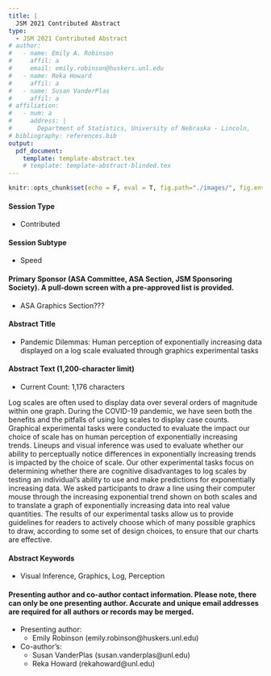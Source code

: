 ```yaml
---
title: |
  JSM 2021 Contributed Abstract
type:
  - JSM 2021 Contributed Abstract
# author:
#   - name: Emily A. Robinson
#     affil: a
#     email: emily.robinson@huskers.unl.edu
#   - name: Reka Howard
#     affil: a
#   - name: Susan VanderPlas
#     affil: a
# affiliation:
#   - num: a
#     address: |
#       Department of Statistics, University of Nebraska - Lincoln,
# bibliography: references.bib
output: 
  pdf_document:
    template: template-abstract.tex
    # template: template-abstract-blinded.tex
---
```


```r
knitr::opts_chunk$set(echo = F, eval = T, fig.path="./images/", fig.env="figure*")
```


#### Session Type

+ Contributed

#### Session Subtype 

+ Speed

#### Primary Sponsor (ASA Committee, ASA Section, JSM Sponsoring Society). A pull-down screen with a pre-approved list is provided.

+ ASA Graphics Section???

#### Abstract Title

+ Pandemic Dilemmas: Human perception of exponentially increasing data displayed on a log scale evaluated through graphics experimental tasks

#### Abstract Text (1,200-character limit)

+ Current Count: 1,176 characters

Log scales are often used to display data over several orders of magnitude within one graph. During the COVID-19 pandemic, we have seen both the benefits and the pitfalls of using log scales to display case counts. Graphical experimental tasks were conducted to evaluate the impact our choice of scale has on human perception of exponentially increasing trends. Lineups and visual inference was used to evaluate whether our ability to perceptually notice differences in exponentially increasing trends is impacted by the choice of scale. Our other experimental tasks focus on determining whether there are cognitive disadvantages to log scales by testing an individual's ability to use and make predictions for exponentially increasing data. We asked participants to draw a line using their computer mouse through the increasing exponential trend shown on both scales and to translate a graph of exponentially increasing data into real value quantities. The results of our experimental tasks allow us to provide guidelines for readers to actively choose which of many possible graphics to draw, according to some set of design choices, to ensure that our charts are effective.

#### Abstract Keywords

+ Visual Inference, Graphics, Log, Perception

#### Presenting author and co-author contact information. Please note, there can only be one presenting author. Accurate and unique email addresses are required for all authors or records may be merged.

+ Presenting author: 
    + Emily Robinson (emily.robinson@huskers.unl.edu)
+ Co-author's:
    + Susan VanderPlas (susan.vanderplas@unl.edu)
    + Reka Howard (rekahoward@unl.edu)